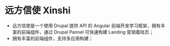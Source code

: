 
<Meta title="介绍" id="welcome" />

# 远方信使 Xinshi

- 远方信使是一个使用 Drupal 提供 API 的 Angular 前端开发学习框架，拥有丰富的前端组件，通过 Drupal Pannel 可快速构建 Landing 营销着陆页；
- 拥有丰富的前端组件，支持多应用构建；
